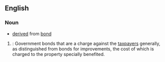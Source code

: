 ==English==

===Noun===
{{en-noun|bonds for general purposes}}

*[[derived]] from [[bond]]

#{{law}}: Government bonds that are a charge against the [[taxpayers]] generally, as distinguished from bonds for improvements, the cost of which is charged to the property specially benefited.